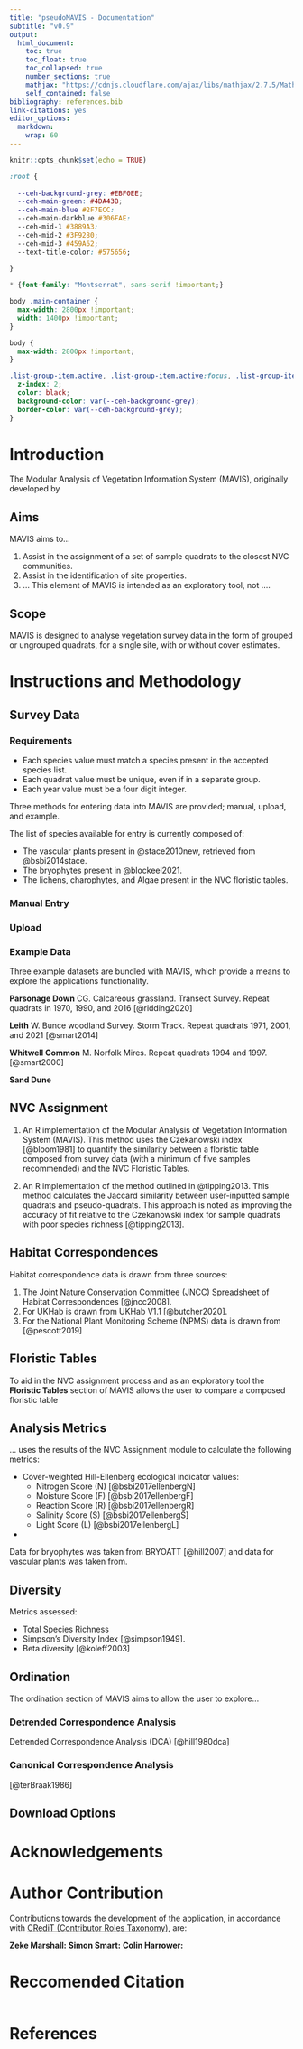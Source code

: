 ```yaml
---
title: "pseudoMAVIS - Documentation"
subtitle: "v0.9"
output: 
  html_document:
    toc: true
    toc_float: true
    toc_collapsed: true
    number_sections: true
    mathjax: "https://cdnjs.cloudflare.com/ajax/libs/mathjax/2.7.5/MathJax.js?config=TeX-AMS_CHTML.js"
    self_contained: false
bibliography: references.bib
link-citations: yes
editor_options: 
  markdown: 
    wrap: 60
---
```


```r

knitr::opts_chunk$set(echo = TRUE)

```

```css

:root {
  
  --ceh-background-grey: #EBF0EE;
  --ceh-main-green: #4DA43B;
  --ceh-main-blue #2F7ECC:
  --ceh-main-darkblue #306FAE:
  --ceh-mid-1 #3889A3:
  --ceh-mid-2 #3F9280;
  --ceh-mid-3 #459A62;
  --text-title-color: #575656;
  
}

* {font-family: "Montserrat", sans-serif !important;}

body .main-container {
  max-width: 2800px !important;
  width: 1400px !important;
}

body {
  max-width: 2800px !important;
}

.list-group-item.active, .list-group-item.active:focus, .list-group-item.active:hover {
  z-index: 2;
  color: black;
  background-color: var(--ceh-background-grey);
  border-color: var(--ceh-background-grey);
}

```

# Introduction
The Modular Analysis of Vegetation Information System (MAVIS), originally developed by


## Aims

MAVIS aims to...

1. Assist in the assignment of a set of sample quadrats to the closest NVC communities.
2. Assist in the identification of site properties.
3. ... This element of MAVIS is intended as an exploratory tool, not ....

## Scope

MAVIS is designed to analyse vegetation survey data in the form of grouped or
ungrouped quadrats, for a single site, with or without cover estimates.

# Instructions and Methodology

## Survey Data

### Requirements

- Each species value must match a species present in the accepted species list.
- Each quadrat value must be unique, even if in a separate group.
- Each year value must be a four digit integer.

Three methods for entering data into MAVIS are provided; manual, upload, and example.

The list of species available for entry is currently composed of:

  - The vascular plants present in @stace2010new, retrieved from @bsbi2014stace.
  - The bryophytes present in @blockeel2021.
  - The lichens, charophytes, and Algae present in the NVC floristic tables.


### Manual Entry

### Upload

### Example Data

Three example datasets are bundled with MAVIS, which provide a means to explore
the applications functionality.

**Parsonage Down**
CG. Calcareous grassland. Transect Survey. Repeat quadrats in 1970, 1990, and 2016 [@ridding2020]

**Leith**
W. Bunce woodland Survey. Storm Track. Repeat quadrats 1971, 2001, and 2021 [@smart2014]

**Whitwell Common**
M. Norfolk Mires. Repeat quadrats 1994 and 1997. [@smart2000]

**Sand Dune**


## NVC Assignment



1.  An R implementation of the Modular Analysis of Vegetation Information System 
    (MAVIS). This method uses the Czekanowski index [@bloom1981] to 
    quantify the similarity between a floristic table composed from survey data 
    (with a minimum of five samples recommended) and the NVC Floristic 
    Tables.
    
2.  An R implementation of the method outlined in @tipping2013.
    This method calculates
    the Jaccard similarity between user-inputted sample quadrats and 
    pseudo-quadrats. This approach is noted as improving the accuracy of fit 
    relative to the Czekanowski index for sample quadrats with poor species
    richness [@tipping2013].

## Habitat Correspondences

Habitat correspondence data is drawn from three sources:

1. The Joint Nature Conservation Committee (JNCC) Spreadsheet of Habitat Correspondences [@jncc2008].
2. For UKHab is drawn from UKHab V1.1 [@butcher2020].
3. For the National Plant Monitoring Scheme (NPMS) data is drawn from [@pescott2019]

## Floristic Tables

To aid in the NVC assignment process and as an exploratory tool the **Floristic Tables**
section of MAVIS allows the user to compare a composed floristic table



## Analysis Metrics

... uses the results of the NVC Assignment module to calculate the following
metrics:

- Cover-weighted Hill-Ellenberg ecological indicator values:
  - Nitrogen Score (N) [@bsbi2017ellenbergN]
  - Moisture Score (F) [@bsbi2017ellenbergF]
  - Reaction Score (R) [@bsbi2017ellenbergR]
  - Salinity Score (S) [@bsbi2017ellenbergS]
  - Light Score (L) [@bsbi2017ellenbergL]
- 

Data for bryophytes was taken from BRYOATT [@hill2007] and data for vascular plants
was taken from.

## Diversity

Metrics assessed:

- Total Species Richness
- Simpson's Diversity Index [@simpson1949].
- Beta diversity [@koleff2003]

## Ordination

The ordination section of MAVIS aims to allow the user to explore...

### Detrended Correspondence Analysis

Detrended Correspondence Analysis (DCA) [@hill1980dca]

### Canonical Correspondence Analysis

[@terBraak1986]

## Download Options

# Acknowledgements

# Author Contribution

Contributions towards the development of the application, in accordance with [CRediT (Contributor Roles Taxonomy)](https://credit.niso.org/), are:

**Zeke Marshall:**
**Simon Smart:**
**Colin Harrower:**


# Reccomended Citation

```r



```




# References
